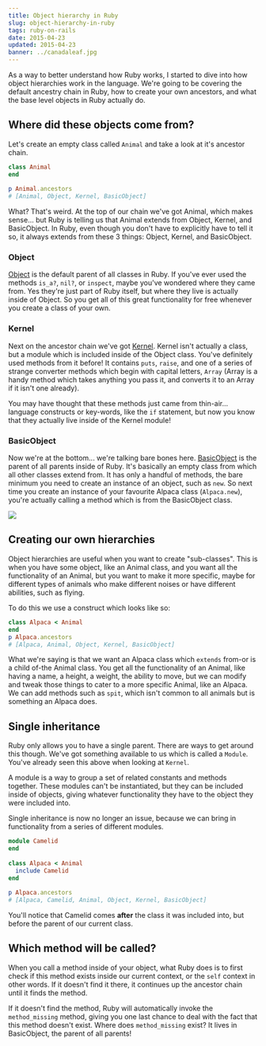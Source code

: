 ```yaml
---
title: Object hierarchy in Ruby
slug: object-hierarchy-in-ruby
tags: ruby-on-rails
date: 2015-04-23
updated: 2015-04-23
banner: ../canadaleaf.jpg
---
```


As a way to better understand how Ruby works, I started to dive into how object hierarchies work in the language. We're going to be covering the default ancestry chain in Ruby, how to create your own ancestors, and what the base level objects in Ruby actually do. 
 
## Where did these objects come from? 
 
Let's create an empty class called `Animal` and take a look at it's ancestor chain. 
 
```ruby 
class Animal 
end 
 
p Animal.ancestors 
# [Animal, Object, Kernel, BasicObject] 
``` 
What? That's weird. At the top of our chain we've got Animal, which makes sense... but Ruby is telling us that Animal extends from Object, Kernel, and BasicObject. In Ruby, even though you don't have to explicitly have to tell it so, it always extends from these 3 things: Object, Kernel, and BasicObject. 
 
### Object 
 
[Object](http://ruby-doc.org/core-2.2.2/Object.html) is the default parent of all classes in Ruby. If you've ever used the methods `is_a?`, `nil?`, or `inspect`, maybe you've wondered where they came from. Yes they're just part of Ruby itself, but where they live is actually inside of Object. So you get all of this great functionality for free whenever you create a class of your own. 
 
### Kernel 
 
Next on the ancestor chain we've got [Kernel](http://ruby-doc.org/core-2.2.2/Kernel.html). Kernel isn't actually a class, but a module which is included inside of the Object class. You've definitely used methods from it before! It contains `puts`, `raise`, and one of a series of strange converter methods which begin with capital letters, `Array` (Array is a handy method which takes anything you pass it, and converts it to an Array if it isn't one already). 
 
You may have thought that these methods just came from thin-air... language constructs or key-words, like the `if` statement, but now you know that they actually live inside of the Kernel module! 
 
### BasicObject 
 
Now we're at the bottom... we're talking bare bones here. [BasicObject](http://ruby-doc.org/core-2.2.0/BasicObject.html) is the parent of all parents inside of Ruby. It's basically an empty class from which all other classes extend from. It has only a handful of methods, the bare minimum you need to create an instance of an object, such as `new`. So next time you create an instance of your favourite Alpaca class (`Alpaca.new`), you're actually calling a method which is from the BasicObject class. 
 
<img src="https://s3.amazonaws.com/leighhalliday/manual/camelib-family.jpg" style="max-width: 100%;" /> 
 
## Creating our own hierarchies 
 
Object hierarchies are useful when you want to create "sub-classes". This is when you have some object, like an Animal class, and you want all the functionality of an Animal, but you want to make it more specific, maybe for different types of animals who make different noises or have different abilities, such as flying. 
 
To do this we use a construct which looks like so: 
 
```ruby 
class Alpaca < Animal 
end 
p Alpaca.ancestors 
# [Alpaca, Animal, Object, Kernel, BasicObject] 
``` 
 
What we're saying is that we want an Alpaca class which `extends` from-or is a child of-the Animal class. You get all the functionality of an Animal, like having a name, a height, a weight, the ability to move, but we can modify and tweak those things to cater to a more specific Animal, like an Alpaca. We can add methods such as `spit`, which isn't common to all animals but is something an Alpaca does. 
 
## Single inheritance 
 
Ruby only allows you to have a single parent. There are ways to get around this though. We've got something available to us which is called a `Module`. You've already seen this above when looking at `Kernel`. 
 
A module is a way to group a set of related constants and methods together. These modules can't be instantiated, but they can be included inside of objects, giving whatever functionality they have to the object they were included into. 
 
Single inheritance is now no longer an issue, because we can bring in functionality from a series of different modules. 
 
```ruby 
module Camelid 
end 
 
class Alpaca < Animal 
  include Camelid 
end 
 
p Alpaca.ancestors 
# [Alpaca, Camelid, Animal, Object, Kernel, BasicObject] 
``` 
 
You'll notice that Camelid comes __after__ the class it was included into, but before the parent of our current class. 
 
## Which method will be called? 
 
When you call a method inside of your object, what Ruby does is to first check if this method exists inside our current context, or the `self` context in other words. If it doesn't find it there, it continues up the ancestor chain until it finds the method. 
 
If it doesn't find the method, Ruby will automatically invoke the `method_missing` method, giving you one last chance to deal with the fact that this method doesn't exist. Where does  `method_missing` exist? It lives in BasicObject, the parent of all parents!